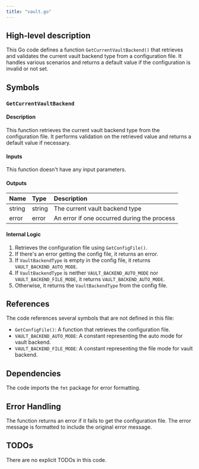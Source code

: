 ```yaml
---
title: "vault.go"
---
```


## High-level description
This Go code defines a function `GetCurrentVaultBackend()` that retrieves and validates the current vault backend type from a configuration file. It handles various scenarios and returns a default value if the configuration is invalid or not set.

## Symbols

### `GetCurrentVaultBackend`
#### Description
This function retrieves the current vault backend type from the configuration file. It performs validation on the retrieved value and returns a default value if necessary.

#### Inputs
This function doesn't have any input parameters.

#### Outputs
| Name | Type | Description |
|:-----|:-----|:------------|
| string | string | The current vault backend type |
| error | error | An error if one occurred during the process |

#### Internal Logic
1. Retrieves the configuration file using `GetConfigFile()`.
2. If there's an error getting the config file, it returns an error.
3. If `VaultBackendType` is empty in the config file, it returns `VAULT_BACKEND_AUTO_MODE`.
4. If `VaultBackendType` is neither `VAULT_BACKEND_AUTO_MODE` nor `VAULT_BACKEND_FILE_MODE`, it returns `VAULT_BACKEND_AUTO_MODE`.
5. Otherwise, it returns the `VaultBackendType` from the config file.

## References
The code references several symbols that are not defined in this file:
- `GetConfigFile()`: A function that retrieves the configuration file.
- `VAULT_BACKEND_AUTO_MODE`: A constant representing the auto mode for vault backend.
- `VAULT_BACKEND_FILE_MODE`: A constant representing the file mode for vault backend.

## Dependencies
The code imports the `fmt` package for error formatting.

## Error Handling
The function returns an error if it fails to get the configuration file. The error message is formatted to include the original error message.

## TODOs
There are no explicit TODOs in this code.